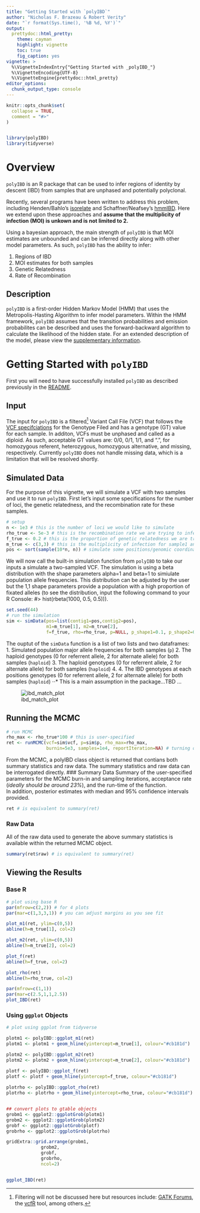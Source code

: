 ```yaml
---
title: "Getting Started with `polyIBD`"
author: "Nicholas F. Brazeau & Robert Verity"
date: "`r format(Sys.time(), '%B %d, %Y')`"
output:
  prettydoc::html_pretty:
    theme: cayman
    highlight: vignette
    toc: true
    fig_caption: yes
vignette: >
  %\VignetteIndexEntry{"Getting Started with _polyIBD_"}
  %\VignetteEncoding{UTF-8}
  %\VignetteEngine{prettydoc::html_pretty}
editor_options: 
  chunk_output_type: console
---
```


```r
knitr::opts_chunk$set(
  collapse = TRUE,
  comment = "#>"
)


library(polyIBD)
library(tidyverse)

```

# Overview 
`polyIBD` is an R package that can be used to infer regions of identity by descent (IBD) from samples that are unphased and potentially polyclonal.   
 
Recently, several programs have been written to address this problem, including Henden/Bahlo's [isorelate](https://github.com/bahlolab/isoRelate) and Schaffner/Neafsey's  [hmmIBD](https://github.com/glipsnort/hmmIBD). Here we extend upon these approaches and **assume that the multiplicity of infection (MOI) is unkown and is not limited to 2.**   

Using a bayesian approach, the main strength of `polyIBD` is that MOI estimates are unbounded and can be inferred directly along with other model parameters. As such, `polyIBD` has the ability to infer:

1.  Regions of IBD
1.  MOI estimates for both samples  
1.  Genetic Relatedness
1.  Rate of Recombination


## Description
`polyIBD` is a first-order Hidden Markov Model (HMM) that uses the Metropolis-Hasting Algorithm to infer model parameters. Within the HMM framework, `polyIBD` assumes that the transition probabilities and emission probabilites can be described and uses the forward-backward algorithm to calculate the likelihood of the hidden state. For an extended description of the model, please view the [supplementary information]().

# Getting Started with `polyIBD` 
First you will need to have successfully installed `polyIBD` as described previously in the [README](https://github.com/nickbrazeau/polyIBD).  

## Input 
The input for `polyIBD` is a filtered^[Filtering will not be discussed here but resources include: [GATK Forums](https://gatkforums.broadinstitute.org/gatk/discussion/2806/howto-apply-hard-filters-to-a-call-set), the [vcfR](https://cran.r-project.org/web/packages/vcfR/vignettes/intro_to_vcfR.html) tool, among others.] Variant Call File (VCF) that follows the [VCF specifciations](https://samtools.github.io/hts-specs/VCFv4.2.pdf) for the Genotype Filed and has a genotype (GT) value for each sample. In additon, VCFs must be unphased and called as a diploid. As such, acceptable GT values are: 0/0, 0/1, 1/1, and ".", for homozygous referent, heterozygous, homozygous alternative, and missing, respectively. Currently `polyIBD` does not handle missing data, which is a limitation that will be resolved shortly. 

## Simulated Data 
For the purpose of this vignette, we will simulate a VCF with two samples and use it to run `polyIBD`. First let's input some specifications for the number of loci, the genetic relatedness, and the recombination rate for these samples. 
```r
# setup
n <- 1e3 # this is the number of loci we would like to simulate
rho_true <- 5e-3 # this is the recombination rate we are trying to infer
f_true <- 0.2 # this is the proportion of genetic relatedness we are trying to infer 
m_true <- c(3,3) # this is the multiplicity of infection for sample1 and sample2, respectfully, that we are trying to infer
pos <- sort(sample(10*n, n)) # simulate some positions/genomic coordinates

```

We will now call the built-in simulation function from `polyIBD` to take our inputs a simulate a two-sampled VCF. The simulation is using a beta distribution with the shape parameters alpha=1 and beta=1 to simiulate population allele frequencies. This distribution can be adjusted by the user but the 1,1 shape parameters provide a population with a high proportion of fixated alleles (to see the distribution, input the following command to your R Console: #> hist(rbeta(1000, 0.5, 0.5))). 

```r
set.seed(44)
# run the simulation 
sim <- simData(pos=list(contig1=pos,contig2=pos), 
               m1=m_true[1], m2=m_true[2], 
               f=f_true, rho=rho_true, p=NULL, p_shape1=0.1, p_shape2=0.1)


```

The ouptut of the `simData` function is a list of two lists and two dataframes:  
1. Simulated population major allele frequencies for both samples (`p`)
2. The haploid genotypes (0 for referrent allele, 2 for alternate allele) for both samples (`haploid`) 
3. The haploid genotypes (0 for referrent allele, 2 for alternate allele) for both samples (`haploid`) 
4. 4. The IBD genotypes at each positions genotypes (0 for referrent allele, 2 for alternate allele) for both samples (`haploid`) 
⋅⋅* This is a main assumption in the package...TBD ...

<p align="center">
![ibd_match_plot](https://github.com/nickbrazeau/polyIBD/figures/IBD_match_sim.png)
</p>


## Running the MCMC 
```r
# run MCMC
rho_max <- rho_true*100 # this is user-specified
ret <- runMCMC(vcf=sim$vcf, p=sim$p, rho_max=rho_max,
               burnin=5e3, samples=1e4, reportIteration=NA) # turning off report iteration for space
```

From the MCMC, a polyIBD class object is returned that contians both summary statistics and raw data. The summary statistics and raw data can be interrogated directly. 
### Summary Data
Summary of the user-specified parameters for the MCMC burn-in and sampling iterations, acceptance rate (*ideally should be around 23%*), and the run-time of the function.   
In addition, posterior estimates with median and 95% confidence intervals provided. 
```r
ret # is equivalent to summary(ret)

```

### Raw Data
All of the raw data used to generate the above summary statistics is available within the returned MCMC object. 
```r
summary(ret$raw) # is equivalent to summary(ret)

```

## Viewing the Results
### Base R
```r
# plot using base R 
par(mfrow=c(2,2)) # for 4 plots
par(mar=c(1,3,3,1)) # you can adjust margins as you see fit

plot_m1(ret, ylim=c(0,5))
abline(h=m_true[1], col=2)

plot_m2(ret, ylim=c(0,5))
abline(h=m_true[2], col=2)

plot_f(ret)
abline(h=f_true, col=2)

plot_rho(ret)
abline(h=rho_true, col=2)

par(mfrow=c(1,1))
par(mar=c(2.5,1,1,2.5))
plot_IBD(ret)


```

### Using `ggplot` Objects
```r
# plot using ggplot from tidyverse

plotm1 <- polyIBD::ggplot_m1(ret)
plotm1 <- plotm1 + geom_hline(yintercept=m_true[1], colour="#cb181d")

plotm2 <- polyIBD::ggplot_m2(ret)
plotm2 <- plotm2 + geom_hline(yintercept=m_true[2], colour="#cb181d")

plotf <- polyIBD::ggplot_f(ret)
plotf <- plotf + geom_hline(yintercept=f_true, colour="#cb181d")
  
plotrho <- polyIBD::ggplot_rho(ret)
plotrho <- plotrho + geom_hline(yintercept=rho_true, colour="#cb181d")


## convert plots to gtable objects
grobm1 <- ggplot2::ggplotGrob(plotm1)
grobm2 <- ggplot2::ggplotGrob(plotm2)
grobf <- ggplot2::ggplotGrob(plotf)
grobrho <- ggplot2::ggplotGrob(plotrho)

gridExtra::grid.arrange(grobm1,
             grobm2,
             grobf,
             grobrho,
             ncol=2)


ggplot_IBD(ret)

```
